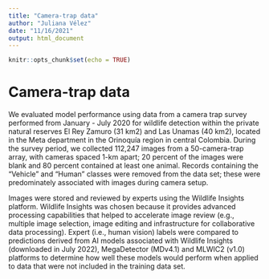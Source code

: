 ```yaml
---
title: "Camera-trap data"
author: "Juliana Vélez"
date: "11/16/2021"
output: html_document
---
```


```r
knitr::opts_chunk$set(echo = TRUE)
```

# Camera-trap data

We evaluated model performance using data from a camera trap survey performed from January - July 2020 for wildlife detection within the private natural reserves El Rey Zamuro (31 km2) and Las Unamas (40 km2), located in the Meta department in the Orinoquía region in central Colombia. During the survey period, we collected 112,247 images from a 50-camera-trap array, with cameras spaced 1-km apart; 20 percent of the images were blank and 80 percent contained at least one animal. Records containing the "Vehicle" and "Human" classes were removed from the data set; these were predominately associated with images during camera setup.

Images were stored and reviewed by experts using the Wildlife Insights platform. Wildlife Insights was chosen because it provides advanced processing capabilities that helped to accelerate image review (e.g., multiple image selection, image editing and infrastructure for collaborative data processing).  Expert (i.e., human vision) labels were compared to predictions derived from AI models associated with Wildlife Insights (downloaded in July 2022), MegaDetector (MDv4.1) and MLWIC2 (v1.0) platforms to determine how well these models would perform when applied to data that were not included in the training data set. 

